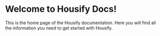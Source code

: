 # Welcome to Housify Docs!

This is the home page of the Housify documentation. Here you will find all the information you need to get started with Housify.


<Cards>
    <Card title="Quick Guide" href="/guide/quickstart" />
    <Card title="Language Specifications" href="/language/introduction" />
    <Card title="Examples Overview" href="/examples/overview" />
    <Card title="Discord Server" href="/" />
</Cards>
